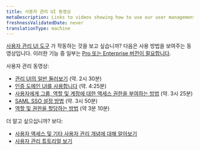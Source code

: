 ```yaml
---
title: 사용자 관리 UI 동영상
metaDescription: Links to videos showing how to use our user management UI
freshnessValidatedDate: never
translationType: machine
---
```


[사용자 관리 UI 도구](/docs/accounts/accounts-billing/new-relic-one-user-management/user-management-ui-and-tasks#where) 가 작동하는 것을 보고 싶습니까? 다음은 사용 방법을 보여주는 동영상입니다. 이러한 기능 중 일부는 [Pro 또는 Enterprise 버전이 필요합니다](/docs/accounts/accounts-billing/new-relic-one-pricing-billing/new-relic-one-pricing-billing/#editions).

사용자 관리 동영상:

* [관리 UI의 일반 둘러보기](/docs/accounts/accounts-billing/general-account-settings/intro-account-settings#video-tour) (약. 2시 30분)
* [인증 도메인 UI를 사용합니다](https://www.youtube.com/watch?v=Z00-KzGh2XY) (약. 4:25분)
* [사용자에게 그룹, 역할 및 계정에 대한 액세스 권한을 부여하는 방법](https://www.youtube.com/watch?v=dninMzr_zHc) (약. 3시 25분)
* [SAML SSO 설정 방법](https://www.youtube.com/watch?v=uFjqCQcSo8g) (약. 3시 50분)
* [역할 및 권한을 할당하는 방법](https://www.youtube.com/watch?v=CBa0jWINQiw) (약 3분 10분)

더 알고 싶으십니까? 보다:

* [사용자 액세스 및 기타 사용자 관리 개념에 대해 알아보기](/docs/accounts/accounts-billing/new-relic-one-user-management/user-management-concepts#understand-concepts)
* [사용자 관리 튜토리얼 보기](/docs/accounts/accounts-billing/new-relic-one-user-management/tutorial-add-new-user-groups-roles-new-relic-one-user-model)